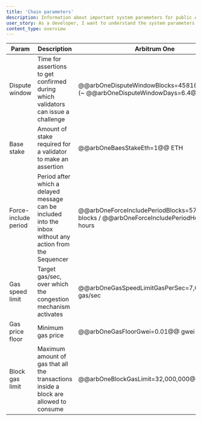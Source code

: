 ```yaml
---
title: 'Chain parameters'
description: Information about important system parameters for public Arbitrum chains
user_story: As a developer, I want to understand the system parameters for the public Arbitrum chains.
content_type: overview
---
```


| Param                | Description                                                                                               | Arbitrum One                                                                            | Arbitrum Nova                                                                       | Arb Sepolia                                                                               |
| -------------------- | --------------------------------------------------------------------------------------------------------- | --------------------------------------------------------------------------------------- | ----------------------------------------------------------------------------------- | ----------------------------------------------------------------------------------------- |
| Dispute window       | Time for assertions to get confirmed during which validators can issue a challenge                        | @@arbOneDisputeWindowBlocks=45818@@ blocks (~ @@arbOneDisputeWindowDays=6.4@@ days )        | @@novaDisputeWindowBlocks=45818@@ blocks (~ @@novaDisputeWindowDays=6.4@@ days)         | @@sepoliaDisputeWindowBlocks=20@@ blocks (~ @@sepoliaDisputeWindowMinutes=4.0@@ minutes)      |
| Base stake           | Amount of stake required for a validator to make an assertion                                             | @@arbOneBaesStakeEth=1@@ ETH                                                              | @@novaBaesStakeEth=1@@ ETH                                                            | @@sepoliaBaesStakeEth=1@@ Sepolia ETH                                                       |
| Force-include period | Period after which a delayed message can be included into the inbox without any action from the Sequencer | @@arbOneForceIncludePeriodBlocks=5760@@ blocks / @@arbOneForceIncludePeriodHours=24@@ hours | @@novaForceIncludePeriodBlocks=5760@@ blocks / @@novaForceIncludePeriodHours=24@@ hours | @@sepoliaForceIncludePeriodBlocks=5760@@ blocks / @@sepoliaForceIncludePeriodHours=24@@ hours |
| Gas speed limit      | Target gas/sec, over which the congestion mechanism activates                                             | @@arbOneGasSpeedLimitGasPerSec=7,000,000@@ gas/sec                                        | @@novaGasSpeedLimitGasPerSec=7,000,000@@ gas/sec                                      | @@sepoliaGasSpeedLimitGasPerSec=7,000,000@@ gas/sec                                         |
| Gas price floor      | Minimum gas price                                                                                         | @@arbOneGasFloorGwei=0.01@@ gwei                                                          | @@novaGasFloorGwei=0.01@@ gwei                                                        | @@sepoliaGasFloorGwei=0.1@@ gwei                                                            |
| Block gas limit      | Maximum amount of gas that all the transactions inside a block are allowed to consume                     | @@arbOneBlockGasLimit=32,000,000@@                                                        | @@novaBlockGasLimit=32,000,000@@                                                      | @@sepoliaBlockGasLimit=32,000,000@@                                                         |
